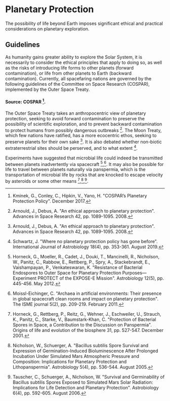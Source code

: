 # Planetary Protection
The possibility of life beyond Earth imposes significant ethical and practical considerations on planetary exploration.

## Guidelines
As humanity gains greater ability to explore the Solar System, it is necessarily to consider the ethical principles that apply to doing so, as well as the risks of introducing life forms to other planets (forward contamination), or life from other planets to Earth (backward contamination). Currently, all spacefaring nations are governed by the following guidelines of the Committee on Space Research (COSPAR), implemented by the Outer Space Treaty.

#### Source: COSPAR [^6].

The Outer Space Treaty takes an anthropocentric view of planetary protection, seeking to avoid forward contamination to preserve the possibility of scientific exploration, and to prevent backward contamination to protect humans from possibly dangerous outbreaks [^1]. The Moon Treaty, which few nations have ratified, has a more ecocentric ethos, seeking to preserve planets for their own sake [^1]. It is also debated whether non-biotic extraterrestrial sites should be perserved, and to what extent [^12].

Experiments have suggested that microbial life could indeed be transmitted between planets inadvertently via spacecraft [^4],[^9]. It may also be possible for life to travel between planets naturally via panspermia, which is the transportation of microbial life by rocks that are knocked to escape velocity by asteroids or some other means [^5],[^11],[^13].

[^1]: Arnould, J., Debus, A. "An ethical approach to planetary protection". Advances in Space Research 42, pp. 1089-1095. 2008.

[^2]: Conley, C. A. "Coleman–Sagan Equation". Encyclopedia of Astrobiology, Springer, Berlin, Heidelberg, p. 325. 2011.

[^3]: Danko, D. C., Sierra, M. A., Benardini, J. N., Guan, L., Wood, J. M., Singh, N., Seuylemezian, A., Butler, D. J., Ryon, K., Kuchin, K., Meleshko, D., Bhattacharya, C., Venkateswaran, K. J., Mason, C. E. "A comprehensive metagenomics framework to characterize organisms relevant for planetary protection". Microbiome 9(82). April 2021.

[^4]: Horneck, G., Moeller, R., Cadet, J., Douki, T., Mancinelli, R., Nicholson, W., Panitz, C., Rabbow, E., Rettberg, P., Spry, A., Stackebrandt, E., Vaishampayan, P., Venkateswaran, K. "Resistance of Bacterial Endospores to Outer Space for Planetary Protection Purposes—Experiment PROTECT of the EXPOSE-E Mission". Astrobiology 12(5), pp. 445-456. May 2012.

[^5]: Horneck, G., Rettberg, P., Reitz, G., Wehner, J., Eschweiler, U., Strauch, K., Panitz, C., Starke, V., Baumstark-Khan, C. "Protection of Bacterial Spores in Space, a Contribution to the Discussion on Panspermia". Origins of life and evolution of the biosphere 31, pp. 527-547. December 2001.

[^6]: Kminek, G., Conley, C., Hipkin, V., Yano, H. "COSPAR’s Planetary Protection Policy". December 2017.

[^7]: Lal, B., Trauberman, J. "Mars Is Coming to Earth". Issues in Science and Technology. August 2020.

[^8]: McCoy, K. J., DiNicola, M., Everline, C., Burgoyne, H., Reinholtz, K., Clement, B. "Europa Clipper planetary protection probabilistic risk assessment summary". Planetary and Space Science 196: 105139. February 2021.

[^9]: Moissl-Eichinger, C. "Archaea in artificial environments: Their presence in global spacecraft clean rooms and impact on planetary protection". The ISME journal 5(2), pp. 209-219. February 2011.

[^10]: National Research Council. "Assessment of Planetary Protection Requirements for Mars Sample Return Missions". 2009.

[^11]: Nicholson, W., Schuerger, A. "Bacillus subtilis Spore Survival and Expression of Germination-Induced Bioluminescence After Prolonged Incubation Under Simulated Mars Atmospheric Pressure and Composition: Implications for Planetary Protection and Lithopanspermia". Astrobiology 5(4), pp. 536-544. August 2005.

[^12]: Schwartz, J. "Where no planetary protection policy has gone before". International Journal of Astrobiology 18(4), pp. 353-361. August 2019.

[^13]: Tauscher, C., Schuerger, A., Nicholson, W. "Survival and Germinability of Bacillus subtilis Spores Exposed to Simulated Mars Solar Radiation: Implications for Life Detection and Planetary Protection". Astrobiology 6(4), pp. 592-605. August 2006.

[^14]: Yair, Y., Reshef, L., Shopen-Gochev, C., Yoffe, G., Azulay, G., Aharonson, O., Sorek-Abramovich, R. "Temporal and Spatial Analysis of Forward and Backward Microbial Contamination in a Mars Analog Mission". Frontiers in Astronomy and Space Sciences 4. 2021.